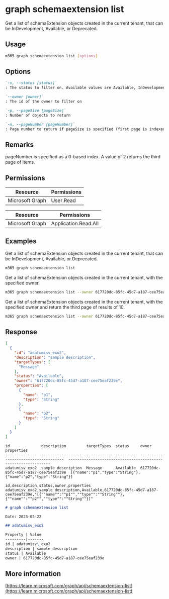 
# graph schemaextension list

Get a list of schemaExtension objects created in the current tenant, that can be InDevelopment, Available, or Deprecated.

## Usage

```sh
m365 graph schemaextension list [options]
```

## Options

```md definition-list
`-s, --status [status]`
: The status to filter on. Available values are Available, InDevelopment, Deprecated

`--owner [owner]`
: The id of the owner to filter on

`-p, --pageSize [pageSize]`
: Number of objects to return

`-n, --pageNumber [pageNumber]`
: Page number to return if pageSize is specified (first page is indexed as value of 0)
```

<Global />

## Remarks

pageNumber is specified as a 0-based index. A value of 2 returns the third page of items. 

## Permissions
<Tabs>
  <TabItem value="Delegated">

  | Resource        | Permissions |
  |-----------------|-------------|
  | Microsoft Graph | User.Read   |

  </TabItem>
  <TabItem value="Application">

  | Resource        | Permissions          |
  |-----------------|----------------------|
  | Microsoft Graph | Application.Read.All |

  </TabItem>
</Tabs>

## Examples

Get a list of schemaExtension objects created in the current tenant, that can be InDevelopment, Available, or Deprecated.

```sh
m365 graph schemaextension list 
```

Get a list of schemaExtension objects created in the current tenant, with the specified owner.

```sh
m365 graph schemaextension list --owner 617720dc-85fc-45d7-a187-cee75eaf239e
```

Get a list of schemaExtension objects created in the current tenant, with the specified owner and return the third page of results of 10.

```sh
m365 graph schemaextension list --owner 617720dc-85fc-45d7-a187-cee75eaf239e --pageNumber 2 --pageSize 10
```

## Response

<Tabs>
  <TabItem value="JSON">

  ```json
  [
    {
      "id": "adatumisv_exo2",
      "description": "sample description",
      "targetTypes": [
        "Message"
      ],
      "status": "Available",
      "owner": "617720dc-85fc-45d7-a187-cee75eaf239e",
      "properties": [
        {
          "name": "p1",
          "type": "String"
        },
        {
          "name": "p2",
          "type": "String"
        }
      ]
    }
  ]
  ```

  </TabItem>
  <TabItem value="Text">

  ```text
  id              description         targetTypes  status     owner                                 properties                                                                                                                  
  --------------  ------------------  -----------  ---------  ------------------------------------  --------------------------------------------------------------
  adatumisv_exo2  sample description  Message      Available  617720dc-85fc-45d7-a187-cee75eaf239e  [{"name":"p1","type":"String"},{"name":"p2","type":"String"}]
  ```

  </TabItem>
  <TabItem value="CSV">

  ```csv
  id,description,status,owner,properties
  adatumisv_exo2,sample description,Available,617720dc-85fc-45d7-a187-cee75eaf239e,"[{""name"":""p1"",""type"":""String""},{""name"":""p2"",""type"":""String""}]"
  ```

  </TabItem>
  <TabItem value="Markdown">

  ```md
  # graph schemaextension list

  Date: 2023-05-22

  ## adatumisv_exo2

  Property | Value
  ---------|-------
  id | adatumisv\_exo2
  description | sample description
  status | Available
  owner | 617720dc-85fc-45d7-a187-cee75eaf239e
  ```

  </TabItem>
</Tabs>

## More information

[https://learn.microsoft.com/graph/api/schemaextension-list](https://learn.microsoft.com/graph/api/schemaextension-list)
